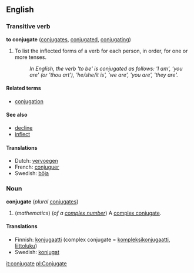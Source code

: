 ==English==
===Transitive verb===
'''to conjugate''' ([[conjugates]], [[conjugated]], [[conjugating]])

# To list the inflected forms of a verb for each person, in order, for one or more tenses.
#: ''In English, the verb 'to be' is conjugated as follows: 'I am', 'you are' (or 'thou art'), 'he/she/it is', 'we are', 'you are', 'they are'.''

====Related terms====
*[[conjugation]]

====See also====
*[[decline]]
*[[inflect]]

====Translations====
*Dutch: [[vervoegen]]
*French: [[conjuguer]]
*Swedish: [[böja]]

===Noun===
'''conjugate''' (''plural'' [[conjugates]])

#(''mathematics'') (''of a [[complex number]]'') A [[complex conjugate]].

====Translations====
*Finnish: [[konjugaatti]] (complex conjugate = [[kompleksikonjugaatti]], [[liittoluku]])
*Swedish: [[konjugat]]

[[it:conjugate]]
[[pl:Conjugate]]